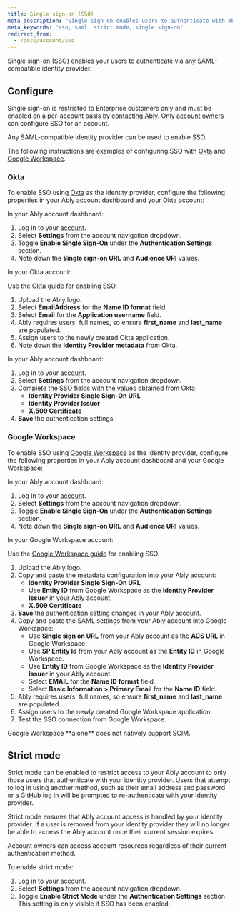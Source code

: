 ```yaml
---
title: Single sign-on (SSO)
meta_description: "Single sign-on enables users to authenticate with Ably using your own identity provider."
meta_keywords: "sso, saml, strict mode, single sign-on"
redirect_from:
  - /docs/account/sso
---
```


Single sign-on (SSO) enables your users to authenticate via any SAML-compatible identity provider.

## Configure <a id="configure"/>

Single sign-on is restricted to Enterprise customers only and must be enabled on a per-account basis by [contacting Ably](https://ably.com/support). Only [account owners](/docs/platform/account/users) can configure SSO for an account.

Any SAML-compatible identity provider can be used to enable SSO.

The following instructions are examples of configuring SSO with [Okta](#okta) and [Google Workspace](#google).

### Okta <a id="okta"/>

To enable SSO using [Okta](https://www.okta.com/) as the identity provider, configure the following properties in your Ably account dashboard and your Okta account:

In your Ably account dashboard:

1. Log in to your [account](https://ably.com/accounts/any).
2. Select **Settings** from the account navigation dropdown.
3. Toggle **Enable Single Sign-On** under the **Authentication Settings** section.
4. Note down the **Single sign-on URL** and **Audience URI** values.

In your Okta account:

Use the [Okta guide](https://developer.okta.com/docs/guides/saml-application-setup/overview/) for enabling SSO.

1. Upload the Ably logo.
2. Select **EmailAddress** for the **Name ID format** field.
3. Select **Email** for the **Application username** field.
4. Ably requires users' full names, so ensure **first_name** and **last_name** are populated.
5. Assign users to the newly created Okta application.
6. Note down the **Identity Provider metadata** from Okta.

In your Ably account dashboard:

1. Log in to your [account](https://ably.com/accounts/any).
2. Select **Settings** from the account navigation dropdown.
3. Complete the SSO fields with the values obtained from Okta:
    * **Identity Provider Single Sign-On URL**
    * **Identity Provider Issuer**
    * **X.509 Certificate**
4. **Save** the authentication settings.

### Google Workspace <a id="google"/>

To enable SSO using [Google Workspace](https://workspace.google.com/) as the identity provider, configure the following properties in your Ably account dashboard and your Google Workspace:

In your Ably account dashboard:

1. Log in to your [account](https://ably.com/accounts/any).
2. Select **Settings** from the account navigation dropdown.
3. Toggle **Enable Single Sign-On** under the **Authentication Settings** section.
4. Note down the **Single sign-on URL** and **Audience URI** values.

In your Google Workspace account:

Use the [Google Workspace guide](https://support.google.com/a/answer/6087519?hl=en) for enabling SSO.

1. Upload the Ably logo.
2. Copy and paste the metadata configuration into your Ably account:
    * **Identity Provider Single Sign-On URL**
    * Use **Entity ID** from Google Workspace as the **Identity Provider Issuer** in your Ably account.
    * **X.509 Certificate**
3. **Save** the authentication setting changes in your Ably account.
4. Copy and paste the SAML settings from your Ably account into Google Workspace:
    * Use **Single sign on URL** from your Ably account as the **ACS URL** in Google Workspace.
    * Use **SP Entity Id** from your Ably account as the **Entity ID** in Google Workspace.
    * Use **Entity ID** from Google Workspace as the **Identity Provider Issuer** in your Ably account.
    * Select **EMAIL** for the **Name ID format** field.
    * Select **Basic Information > Primary Email** for the **Name ID** field.
5. Ably requires users' full names, so ensure **first_name** and **last_name** are populated.
6. Assign users to the newly created Google Workspace application.
7. Test the SSO connection from Google Workspace.

<Aside data-type='note'>
Google Workspace **alone** does not natively support SCIM.
</Aside>

## Strict mode <a id="strict"/>

Strict mode can be enabled to restrict access to your Ably account to only those users that authenticate with your identity provider. Users that attempt to log in using another method, such as their email address and password or a GitHub log in will be prompted to re-authenticate with your identity provider.

Strict mode ensures that Ably account access is handled by your identity provider. If a user is removed from your identity provider they will no longer be able to access the Ably account once their current session expires.

<Aside data-type='important'>
Account owners can access account resources regardless of their current authentication method.
</Aside>

To enable strict mode:

1. Log in to your [account](https://ably.com/accounts/any).
2. Select **Settings** from the account navigation dropdown.
3. Toggle **Enable Strict Mode** under the **Authentication Settings** section. This setting is only visible if SSO has been enabled.
